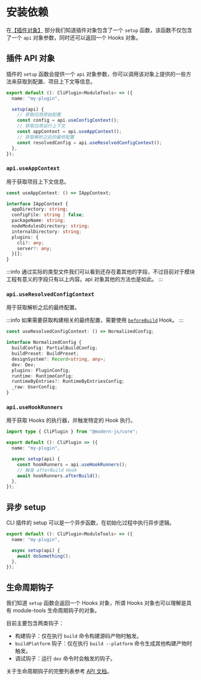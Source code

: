 # 安装依赖

在[【插件对象】](/plugins/guide/plugin-object) 部分我们知道插件对象包含了一个 `setup` 函数，该函数不仅包含了一个 `api` 对象参数，同时还可以返回一个 Hooks 对象。

## 插件 API 对象

插件的 `setup` 函数会提供一个 `api` 对象参数，你可以调用该对象上提供的一些方法来获取到配置、项目上下文等信息。

```ts
export default (): CliPlugin<ModuleTools> => ({
  name: "my-plugin",

  setup(api) {
    // 获取应用原始配置
    const config = api.useConfigContext();
    // 获取应用运行上下文
    const appContext = api.useAppContext();
    // 获取解析之后的最终配置
    const resolvedConfig = api.useResolvedConfigContext();
  },
});
```

### `api.useAppContext`

用于获取项目上下文信息。

```ts
const useAppContext: () => IAppContext;

interface IAppContext {
  appDirectory: string;
  configFile: string | false;
  packageName: string;
  nodeModulesDirectory: string;
  internalDirectory: string;
  plugins: {
    cli?: any;
    server?: any;
  }[];
}
```

:::info
通过实际的类型文件我们可以看到还存在着其他的字段，不过目前对于模块工程有意义的字段只有以上内容。api 对象其他的方法也是如此。
:::

### `api.useResolvedConfigContext`

用于获取解析之后的最终配置。

:::info
如果需要获取构建相关的最终配置，需要使用 [`beforeBuild`]() Hook。
:::

```ts
const useResolvedConfigContext: () => NormalizedConfig;

interface NormalizedConfig {
  buildConfig: PartialBuildConfig;
  buildPreset: BuildPreset;
  designSystem?: Record<string, any>;
  dev: Dev;
  plugins: PluginConfig;
  runtime: RuntimeConfig;
  runtimeByEntries?: RuntimeByEntriesConfig;
  _raw: UserConfig;
}
```

### `api.useHookRunners`

用于获取 Hooks 的执行器，并触发特定的 Hook 执行。

```ts
import type { CliPlugin } from "@modern-js/core";

export default (): CliPlugin => ({
  name: "my-plugin",

  async setup(api) {
    const hookRunners = api.useHookRunners();
    // 触发 afterBuild Hook
    await hookRunners.afterBuild();
  },
});
```

## 异步 setup

CLI 插件的 setup 可以是一个异步函数，在初始化过程中执行异步逻辑。

```ts
export default (): CliPlugin<ModuleTools> => ({
  name: "my-plugin",

  async setup(api) {
    await doSomething();
  },
});
```

## 生命周期钩子

我们知道 `setup` 函数会返回一个 Hooks 对象，所谓 Hooks 对象也可以理解是具有 module-tools 生命周期钩子的对象。

目前主要包含两类钩子：

- 构建钩子：仅在执行 `build` 命令构建源码产物时触发。
- `buildPlatform` 钩子：仅在执行 `build --platform` 命令生成其他构建产物时触发。
- 调试钩子：运行 `dev` 命令时会触发的钩子。

关于生命周期钩子的完整列表参考 [API 文档](/api/plugin-api/plugin-hooks)。
